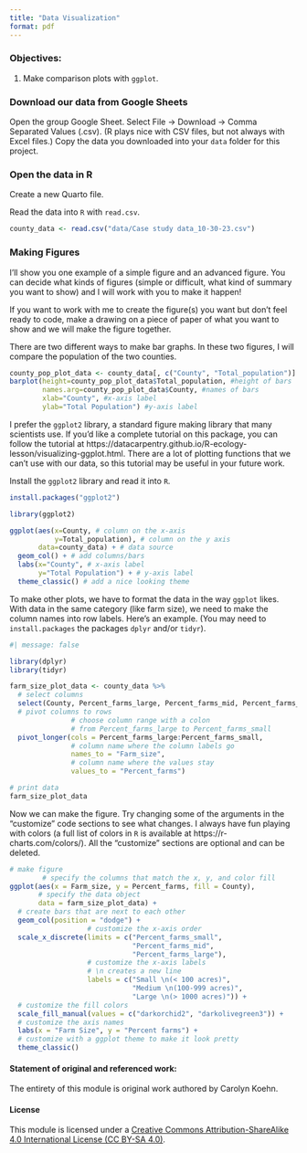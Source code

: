 ```yaml
---
title: "Data Visualization"
format: pdf
---
```


### Objectives:

1. Make comparison plots with `ggplot`.

### Download our data from Google Sheets

Open the group Google Sheet. Select File -> Download -> Comma Separated Values (.csv). (R plays nice with CSV files, but not always with Excel files.) Copy the data you downloaded into your `data` folder for this project.

### Open the data in R

Create a new Quarto file.

Read the data into `R` with `read.csv`.

```r
county_data <- read.csv("data/Case study data_10-30-23.csv")
```

### Making Figures

I'll show you one example of a simple figure and an advanced figure. You can decide what kinds of figures (simple or difficult, what kind of summary you want to show) and I will work with you to make it happen! 

If you want to work with me to create the figure(s) you want but don't feel ready to code, make a drawing on a piece of paper of what you want to show and we will make the figure together.

There are two different ways to make bar graphs. In these two figures, I will compare the population of the two counties.

```r
county_pop_plot_data <- county_data[, c("County", "Total_population")]
barplot(height=county_pop_plot_data$Total_population, #height of bars
        names.arg=county_pop_plot_data$County, #names of bars
        xlab="County", #x-axis label
        ylab="Total Population") #y-axis label
```

I prefer the `ggplot2` library, a standard figure making library that many scientists use. If you'd like a complete tutorial on this package, you can follow the tutorial at https://datacarpentry.github.io/R-ecology-lesson/visualizing-ggplot.html. There are a lot of plotting functions that we can't use with our data, so this tutorial may be useful in your future work.

Install the `ggplot2` library and read it into `R`.

```r
install.packages("ggplot2")
```
```r
library(ggplot2)
```

```r
ggplot(aes(x=County, # column on the x-axis
           y=Total_population), # column on the y axis
       data=county_data) + # data source
  geom_col() + # add columns/bars
  labs(x="County", # x-axis label
       y="Total Population") + # y-axis label
  theme_classic() # add a nice looking theme
```

To make other plots, we have to format the data in the way `ggplot` likes. With data in the same category (like farm size), we need to make the column names into row labels. Here's an example. (You may need to `install.packages` the packages `dplyr` and/or `tidyr`).

```r
#| message: false

library(dplyr)
library(tidyr)

farm_size_plot_data <- county_data %>%
  # select columns
  select(County, Percent_farms_large, Percent_farms_mid, Percent_farms_small) %>%
  # pivot columns to rows
               # choose column range with a colon
               # from Percent_farms_large to Percent_farms_small
  pivot_longer(cols = Percent_farms_large:Percent_farms_small,
               # column name where the column labels go
               names_to = "Farm_size",
               # column name where the values stay
               values_to = "Percent_farms")

# print data
farm_size_plot_data
```

Now we can make the figure. Try changing some of the arguments in the "customize" code sections to see what changes. I always have fun playing with colors (a full list of colors in `R` is available at https://r-charts.com/colors/). All the "customize" sections are optional and can be deleted.

```r
# make figure
        # specify the columns that match the x, y, and color fill
ggplot(aes(x = Farm_size, y = Percent_farms, fill = County),
       # specify the data object
       data = farm_size_plot_data) +
  # create bars that are next to each other
  geom_col(position = "dodge") +
                   # customize the x-axis order
  scale_x_discrete(limits = c("Percent_farms_small", 
                              "Percent_farms_mid", 
                              "Percent_farms_large"),
                   # customize the x-axis labels
                   # \n creates a new line
                   labels = c("Small \n(< 100 acres)", 
                              "Medium \n(100-999 acres)", 
                              "Large \n(> 1000 acres)")) +
  # customize the fill colors
  scale_fill_manual(values = c("darkorchid2", "darkolivegreen3")) +
  # customize the axis names
  labs(x = "Farm Size", y = "Percent farms") +
  # customize with a ggplot theme to make it look pretty
  theme_classic()
```

\newpage
#### Statement of original and referenced work:

The entirety of this module is original work authored by Carolyn Koehn.

#### License

This module is licensed under a [Creative Commons Attribution-ShareAlike 4.0 International License (CC BY-SA 4.0)](https://creativecommons.org/licenses/by-sa/4.0/).